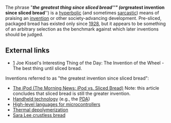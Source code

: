 The phrase "'''''the greatest thing since sliced bread'''''" (or '''''greatest invention since sliced bread''''') is a [[hyperbolic]] (and sometimes [[sarcastic]]) means of praising an [[invention]] or other society-advancing development. Pre-sliced, packaged bread has existed only since [[1928]], but it appears to be something of an arbitrary selection as the benchmark against which later inventions should be judged.

{{stub}}

==External links==
*[http://itotd.com/index.alt?ArticleID=414] Joe Kissel's Interesting Thing of the Day: The Invention of the Wheel - The best thing until sliced bread.

Inventions referred to as "the greatest invention since sliced bread":
*[http://www.themorningnews.org/archives/reviews/ipod_vs_sliced_bread.php The iPod (The Morning News:  iPod vs. Sliced Bread)] Note: this article concludes that sliced bread is still the greater invention.
*[http://www.eaa-knowledge.com/ojni/ni/dm/51/handheld_technology.htm Handheld technology]  (e.g., the [[PDA]])
*[http://www.dtweed.com/circuitcellar/caj00019.htm High-level languages for microcontrollers]
*[http://www.kantor.com/usatoday/thermal_depolymerization.shtml Thermal depolymerization] 
*[http://www.offkilter.org/may152002.html Sara Lee crustless bread]